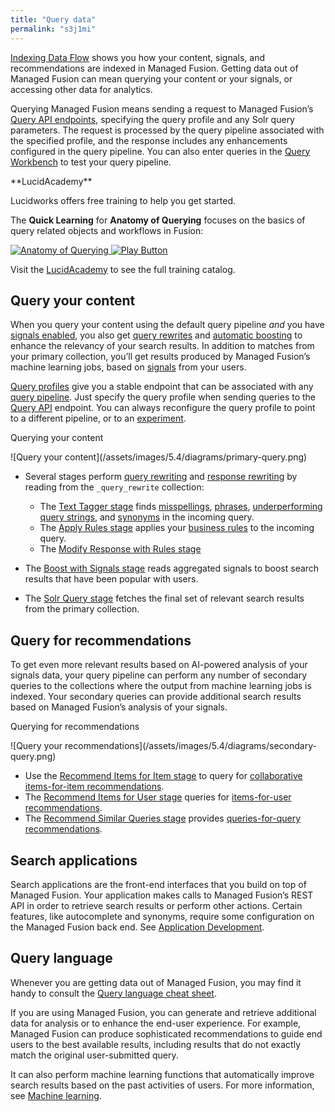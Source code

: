 ```yaml
---
title: "Query data"
permalink: "s3j1mi"
---
```


[Indexing Data Flow](/managed-fusion/5.9/uwmzgu/index-data) shows you how your content, signals, and recommendations are indexed in Managed Fusion. Getting data out of Managed Fusion can mean querying your content or your signals, or accessing other data for analytics.

Querying Managed Fusion means sending a request to Managed Fusion’s [Query API endpoints](/managed-fusion/5.9/eqky5t/query-api), specifying the query profile and any Solr query parameters. The request is processed by the query pipeline associated with the specified profile, and the response includes any enhancements configured in the query pipeline. You can also enter queries in the [Query Workbench](/managed-fusion/5.9/ukxc4p/query-workbench) to test your query pipeline.

<Note>
**LucidAcademy**

Lucidworks offers free training to help you get started.

The **Quick Learning** for **Anatomy of Querying** focuses on the basics of query related objects and workflows in Fusion:

<Frame>
  <a href="https://academy.lucidworks.com/anatomy-of-querying" target="_blank">
    <div class="note-image-wrapper">
      <img noZoom src="/assets/images/training-covers/anatomy-of-querying.png" alt="Anatomy of Querying" class="note-image" />
      <img noZoom src="/images/play-btn.svg" alt="Play Button" class="note-image-overlay" />
    </div>
  </a>
</Frame>


Visit the [LucidAcademy](https://academy.lucidworks.com) to see the full training catalog.

</Note>

## Query your content

When you query your content using the default query pipeline *and* you have [signals enabled](/managed-fusion/5.9/uwmzgu/index-data#signals-enabled), you also get [query rewrites](/managed-fusion/5.9/tw7rlx/query-rewriting) and [automatic boosting](/managed-fusion/5.9/y9max1/boost-with-signals) to enhance the relevancy of your search results. In addition to matches from your primary collection, you’ll get results produced by Managed Fusion’s machine learning jobs, based on [signals](/managed-fusion/5.9/ws4w2h/signals) from your users.

[Query profiles](/managed-fusion/5.9/qsrh89/query-profiles) give you a stable endpoint that can be associated with any [query pipeline](/managed-fusion/5.9/8qf1w6/query-pipelines). Just specify the query profile when sending queries to the [Query API](/managed-fusion/5.9/eqky5t/query-api) endpoint. You can always reconfigure the query profile to point to a different pipeline, or to an [experiment](/managed-fusion/5.9/mykfo7/experiments).

Querying your content

<Frame>![Query your content](/assets/images/5.4/diagrams/primary-query.png)</Frame>

* Several stages perform [query rewriting](/managed-fusion/5.9/tw7rlx/query-rewriting) and [response rewriting](/managed-fusion/5.9/tsjj9g/response-rewriting) by reading from the `_query_rewrite` collection:

  + The [Text Tagger stage](/managed-fusion/5.9/74ygo4/text-tagger-stage) finds [misspellings](/managed-fusion/5.9/231w02/misspelling-detection), [phrases](/managed-fusion/5.9/olq4c4/phrase-detection), [underperforming query strings](/managed-fusion/5.9/a024os/underperforming-queries), and [synonyms](/managed-fusion/5.9/a2jy7t/synonym-detection-jobs) in the incoming query.
  + The [Apply Rules stage](/managed-fusion/5.9/yx85m4/apply-rules-stage) applies your [business rules](/managed-fusion/5.9/03vd0y/business-rules) to the incoming query.
  + The [Modify Response with Rules stage](/managed-fusion/5.9/33huzc/modify-response-with-rules-stage)
* The [Boost with Signals stage](/managed-fusion/5.9/ihes2t/boost-with-signals-stage) reads aggregated signals to boost search results that have been popular with users.
* The [Solr Query stage](/managed-fusion/5.9/y1y2ol/solr-query-stage) fetches the final set of relevant search results from the primary collection.

## Query for recommendations

To get even more relevant results based on AI-powered analysis of your signals data, your query pipeline can perform any number of secondary queries to the collections where the output from machine learning jobs is indexed. Your secondary queries can provide additional search results based on Managed Fusion’s analysis of your signals.

Querying for recommendations

<Frame>![Query your recommendations](/assets/images/5.4/diagrams/secondary-query.png)</Frame>

* Use the [Recommend Items for Item stage](/managed-fusion/5.9/hq339y/recommend-items-for-item-stage) to query for [collaborative items-for-item recommendations](/managed-fusion/5.9/ft2bqg/items-for-item-recommendations#collaborative-items-for-item-recommendations).
* The [Recommend Items for User stage](/managed-fusion/5.9/e8ayom/recommend-items-for-user-stage) queries for [items-for-user recommendations](/managed-fusion/5.9/pbwiub/items-for-user-recommendations).
* The [Recommend Similar Queries stage](/managed-fusion/5.9/wnf8a4/recommend-similar-queries) provides [queries-for-query recommendations](/managed-fusion/5.9/1wcxk7/queries-for-query-recommendations).

## Search applications

Search applications are the front-end interfaces that you build on top of Managed Fusion. Your application makes calls to Managed Fusion’s REST API in order to retrieve search results or perform other actions. Certain features, like autocomplete and synonyms, require some configuration on the Managed Fusion back end. See [Application Development](/managed-fusion/5.9/74n750/front-end-development-overview).

## Query language

Whenever you are getting data out of Managed Fusion, you may find it handy to consult the [Query language cheat sheet](/managed-fusion/5.9/b4lyep/solr-query-language-cheat-sheet).

If you are using Managed Fusion, you can generate and retrieve additional data for analysis or to enhance the end-user experience. For example, Managed Fusion can produce sophisticated recommendations to guide end users to the best available results, including results that do not exactly match the original user-submitted query.

It can also perform machine learning functions that automatically improve search results based on the past activities of users. For more information, see [Machine learning](/managed-fusion/5.9/d0ujzr/machine-learning).